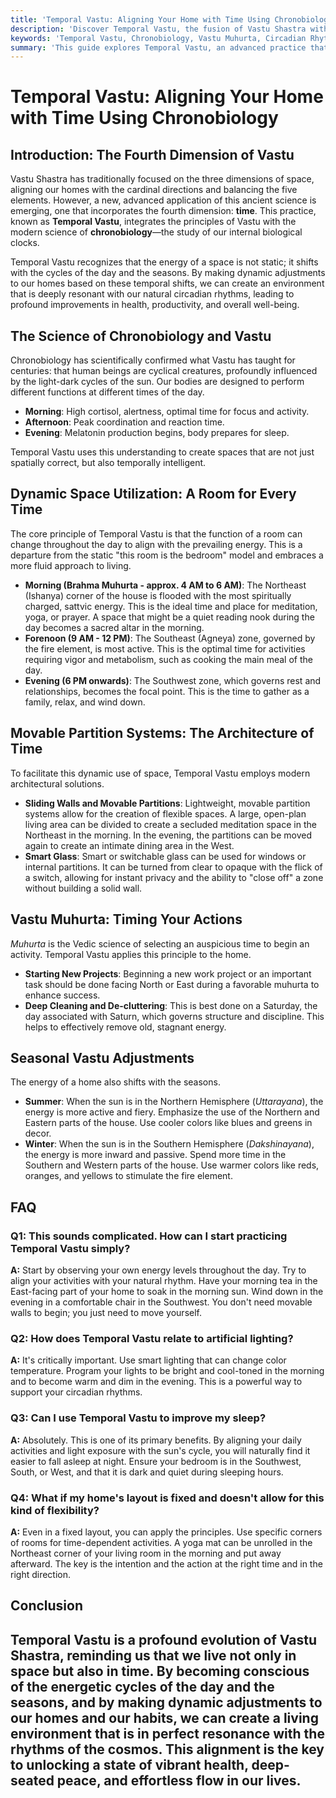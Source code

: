 ```yaml
---
title: 'Temporal Vastu: Aligning Your Home with Time Using Chronobiology'
description: 'Discover Temporal Vastu, the fusion of Vastu Shastra with chronobiology. Learn to make dynamic space adjustments based on Vastu Muhurta timings and seasonal shifts to optimize your circadian rhythms.'
keywords: 'Temporal Vastu, Chronobiology, Vastu Muhurta, Circadian Rhythms, Dynamic Space Utilization, Seasonal Vastu, Movable Partition Systems, Vastu and Time'
summary: 'This guide explores Temporal Vastu, an advanced practice that aligns your living space with the rhythms of time by integrating Vastu with chronobiology. Learn how to use dynamic room functions, Vastu Muhurta timings, and movable partition systems to harmonize your home with daily and seasonal energy shifts, optimizing your well-being.'
---
```


# Temporal Vastu: Aligning Your Home with Time Using Chronobiology

## Introduction: The Fourth Dimension of Vastu

Vastu Shastra has traditionally focused on the three dimensions of space, aligning our homes with the cardinal directions and balancing the five elements. However, a new, advanced application of this ancient science is emerging, one that incorporates the fourth dimension: **time**. This practice, known as **Temporal Vastu**, integrates the principles of Vastu with the modern science of **chronobiology**—the study of our internal biological clocks.

Temporal Vastu recognizes that the energy of a space is not static; it shifts with the cycles of the day and the seasons. By making dynamic adjustments to our homes based on these temporal shifts, we can create an environment that is deeply resonant with our natural circadian rhythms, leading to profound improvements in health, productivity, and overall well-being.

## The Science of Chronobiology and Vastu

Chronobiology has scientifically confirmed what Vastu has taught for centuries: that human beings are cyclical creatures, profoundly influenced by the light-dark cycles of the sun. Our bodies are designed to perform different functions at different times of the day.

-   **Morning**: High cortisol, alertness, optimal time for focus and activity.
-   **Afternoon**: Peak coordination and reaction time.
-   **Evening**: Melatonin production begins, body prepares for sleep.

Temporal Vastu uses this understanding to create spaces that are not just spatially correct, but also temporally intelligent.

## Dynamic Space Utilization: A Room for Every Time

The core principle of Temporal Vastu is that the function of a room can change throughout the day to align with the prevailing energy. This is a departure from the static "this room is the bedroom" model and embraces a more fluid approach to living.

-   **Morning (Brahma Muhurta - approx. 4 AM to 6 AM)**: The Northeast (Ishanya) corner of the house is flooded with the most spiritually charged, sattvic energy. This is the ideal time and place for meditation, yoga, or prayer. A space that might be a quiet reading nook during the day becomes a sacred altar in the morning.
-   **Forenoon (9 AM - 12 PM)**: The Southeast (Agneya) zone, governed by the fire element, is most active. This is the optimal time for activities requiring vigor and metabolism, such as cooking the main meal of the day.
-   **Evening (6 PM onwards)**: The Southwest zone, which governs rest and relationships, becomes the focal point. This is the time to gather as a family, relax, and wind down.

## Movable Partition Systems: The Architecture of Time

To facilitate this dynamic use of space, Temporal Vastu employs modern architectural solutions.

-   **Sliding Walls and Movable Partitions**: Lightweight, movable partition systems allow for the creation of flexible spaces. A large, open-plan living area can be divided to create a secluded meditation space in the Northeast in the morning. In the evening, the partitions can be moved again to create an intimate dining area in the West.
-   **Smart Glass**: Smart or switchable glass can be used for windows or internal partitions. It can be turned from clear to opaque with the flick of a switch, allowing for instant privacy and the ability to "close off" a zone without building a solid wall.

## Vastu Muhurta: Timing Your Actions

*Muhurta* is the Vedic science of selecting an auspicious time to begin an activity. Temporal Vastu applies this principle to the home.

-   **Starting New Projects**: Beginning a new work project or an important task should be done facing North or East during a favorable muhurta to enhance success.
-   **Deep Cleaning and De-cluttering**: This is best done on a Saturday, the day associated with Saturn, which governs structure and discipline. This helps to effectively remove old, stagnant energy.

## Seasonal Vastu Adjustments

The energy of a home also shifts with the seasons.

-   **Summer**: When the sun is in the Northern Hemisphere (*Uttarayana*), the energy is more active and fiery. Emphasize the use of the Northern and Eastern parts of the house. Use cooler colors like blues and greens in decor.
-   **Winter**: When the sun is in the Southern Hemisphere (*Dakshinayana*), the energy is more inward and passive. Spend more time in the Southern and Western parts of the house. Use warmer colors like reds, oranges, and yellows to stimulate the fire element.

## FAQ

### Q1: This sounds complicated. How can I start practicing Temporal Vastu simply?
**A:** Start by observing your own energy levels throughout the day. Try to align your activities with your natural rhythm. Have your morning tea in the East-facing part of your home to soak in the morning sun. Wind down in the evening in a comfortable chair in the Southwest. You don't need movable walls to begin; you just need to move yourself.

### Q2: How does Temporal Vastu relate to artificial lighting?
**A:** It's critically important. Use smart lighting that can change color temperature. Program your lights to be bright and cool-toned in the morning and to become warm and dim in the evening. This is a powerful way to support your circadian rhythms.

### Q3: Can I use Temporal Vastu to improve my sleep?
**A:** Absolutely. This is one of its primary benefits. By aligning your daily activities and light exposure with the sun's cycle, you will naturally find it easier to fall asleep at night. Ensure your bedroom is in the Southwest, South, or West, and that it is dark and quiet during sleeping hours.

### Q4: What if my home's layout is fixed and doesn't allow for this kind of flexibility?
**A:** Even in a fixed layout, you can apply the principles. Use specific corners of rooms for time-dependent activities. A yoga mat can be unrolled in the Northeast corner of your living room in the morning and put away afterward. The key is the intention and the action at the right time and in the right direction.

## Conclusion

Temporal Vastu is a profound evolution of Vastu Shastra, reminding us that we live not only in space but also in time. By becoming conscious of the energetic cycles of the day and the seasons, and by making dynamic adjustments to our homes and our habits, we can create a living environment that is in perfect resonance with the rhythms of the cosmos. This alignment is the key to unlocking a state of vibrant health, deep-seated peace, and effortless flow in our lives.
---
